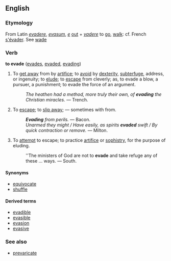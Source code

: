 ==English==
===Etymology===
From Latin ''[[evadere]]'', ''[[evasum]]'', ''[[e]]'' [[out]] + ''[[vadere]]'' to [[go]], [[walk]]: cf. French [[s'évader]]. See [[wade]]

===Verb===<!--transitive-->
'''to evade''' ([[evades]], [[evaded]], [[evading]])

# To [[get away]] from by [[artifice]]; to [[avoid]] by [[dexterity]], [[subterfuge]], address, or ingenuity; to [[elude]]; to [[escape]] from cleverly; as, to evade a blow, a pursuer, a punishment; to evade the force of an argument.
#:''The heathen had a method, more truly their own, of '''evading''' the Christian miracles.'' &mdash; Trench.
# To [[escape]]; to [[slip away]]; — sometimes with from.
#:'''''Evading''' from perils.'' &mdash; Bacon.
#:''Unarmed they might / Have easily, as spirits '''evaded''' swift / By quick contraction or remove.'' &mdash; Milton.
# To [[attempt]] to escape; to practice [[artifice]] or [[sophistry]], for the purpose of eluding.
#:''The ministers of God are not to '''evade''' and take refuge any of these ... ways. &mdash; South.

====Synonyms====
*[[equivocate]]
*[[shuffle]]

====Derived terms====
*[[evadible]]
*[[evasible]]
*[[evasion]]
*[[evasive]]

===See also===
*[[prevaricate]]